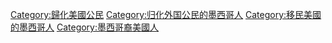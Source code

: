 [[Category:歸化美國公民|Category:歸化美國公民]]
[[Category:归化外国公民的墨西哥人|Category:归化外国公民的墨西哥人]]
[[Category:移民美國的墨西哥人|Category:移民美國的墨西哥人]]
[[Category:墨西哥裔美國人|Category:墨西哥裔美國人]]